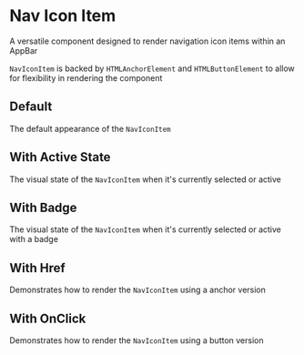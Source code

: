 
<Meta of={NavIconItemStories} />

# Nav Icon Item

A versatile component designed to render navigation icon items within an AppBar

`NavIconItem` is backed by `HTMLAnchorElement` and `HTMLButtonElement` to allow for flexibility in rendering the component

<Controls />

## Default

The default appearance of the `NavIconItem`

<Canvas of={NavIconItemStories.Default} />

## With Active State

The visual state of the `NavIconItem` when it's currently selected or active

<Canvas of={NavIconItemStories.WithActiveState} />

## With Badge

The visual state of the `NavIconItem` when it's currently selected or active with a badge

<Canvas of={NavIconItemStories.WithBadge} />

## With Href

Demonstrates how to render the `NavIconItem` using a anchor version

<Canvas of={NavIconItemStories.WithHref} />

<RenderHtmlMarkup of={NavIconItemStories.WithHref} />

## With OnClick

Demonstrates how to render the `NavIconItem` using a button version

<Canvas of={NavIconItemStories.WithOnClick} />

<RenderHtmlMarkup of={NavIconItemStories.WithOnClick} />

